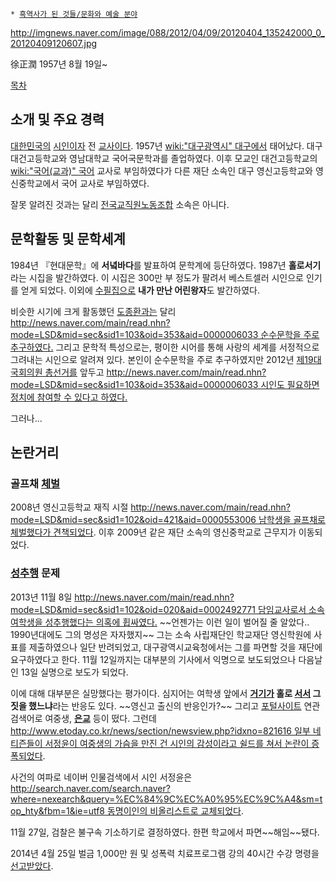  * [[흑역사가 된 것들/문화와 예술 분야]]

http://imgnews.naver.com/image/088/2012/04/09/20120404_135242000_0_20120409120607.jpg

徐正潤 
1957년 8월 19일~

[[목차]]
== 소개 및 주요 경력 ==
[[대한민국]]의 [[시인]]이자 전 [[교사]]이다. 1957년 [[wiki:"대구광역시" 대구]]에서 태어났다. 대구 대건고등학교와 영남대학교 국어국문학과를 졸업하였다. 이후 모교인 대건고등학교의 [[wiki:"국어(교과)" 국어]] 교사로 부임하였다가 다른 재단 소속인 대구 영신고등학교와 영신중학교에서 국어 교사로 부임하였다.

잘못 알려진 것과는 달리 [[전국교직원노동조합]] 소속은 아니다.

== 문학활동 및 문학세계 ==
1984년 『현대문학』에 '''서녘바다'''를 발표하여 문학계에 등단하였다. 1987년 '''홀로서기'''라는 시집을 발간하였다. 이 시집은 300만 부 정도가 팔려서 베스트셀러 시인으로 인기를 얻게 되었다. 이외에 [[수필]]집으로 '''내가 만난 어린왕자'''도 발간하였다.

비슷한 시기에 크게 활동했던 [[도종환]]과는 달리 [[http://news.naver.com/main/read.nhn?mode=LSD&mid=sec&sid1=103&oid=353&aid=0000006033 순수문학을 주로 추구하였다.]] 그리고 문학적 특성으로는, 평이한 시어를 통해 사랑의 세계를 서정적으로 그려내는 시인으로 알려져 있다. 본인이 순수문학을 주로 추구하였지만 2012년 [[제19대 국회의원 총선거]]를 앞두고 [[http://news.naver.com/main/read.nhn?mode=LSD&mid=sec&sid1=103&oid=353&aid=0000006033 시인도 필요하면 정치에 참여할 수 있다고 하였다.]]

그러나...

== 논란거리 ==
=== 골프채 [[체벌]] ===
2008년 영신고등학교 재직 시절 [[http://news.naver.com/main/read.nhn?mode=LSD&mid=sec&sid1=102&oid=421&aid=0000553006 남학생을 골프채로 체벌했다가 견책되었다]]. 이후 2009년 같은 재단 소속의 영신중학교로 근무지가 이동되었다.

=== [[성추행]] 문제 ===
2013년 11월 8일 [[http://news.naver.com/main/read.nhn?mode=LSD&mid=sec&sid1=102&oid=020&aid=0002492771 담임교사로서 소속 여학생을 성추행했다는 의혹에 휩싸였다.]] ~~언젠가는 이런 일이 벌어질 줄 알았다.. 1990년대에도 그의 명성은 자자했지~~ 그는 소속 사립재단인 학교재단 영신학원에 사표를 제출하였으나 일단 반려되었고, 대구광역시교육청에서는 그를 파면할 것을 재단에 요구하였다고 한다. 11월 12일까지는 대부분의 기사에서 익명으로 보도되었으나 다음날인 13일 실명으로 보도가 되었다.

이에 대해 대부분은 실망했다는 평가이다. 심지어는 여학생 앞에서 '''[[음경|거기]]가 홀로 [[발기|서서]] 그 짓을 했느냐'''라는 반응도 있다. ~~영신고 출신의 반응인가?~~ 그리고 [[포털사이트]] 연관검색어로 여중생, '''[[은교(영화)|은교]]''' 등이 떴다. 그런데 [[http://www.etoday.co.kr/news/section/newsview.php?idxno=821616 일부 네티즌들이 서정윤이 여중생의 가슴을 만진 건 시인의 감성이라고 쉴드를 쳐서 논란이 증폭되었다]].

사건의 여파로 네이버 인물검색에서 시인 서정윤은 [[http://search.naver.com/search.naver?where=nexearch&query=%EC%84%9C%EC%A0%95%EC%9C%A4&sm=top_hty&fbm=1&ie=utf8 동명이인의 비올리스트로 교체되었다]].

11월 27일, 검찰은 불구속 기소하기로 결정하였다. 한편 학교에서 파면~~해임~~됐다.

2014년 4월 25일 벌금 1,000만 원 및 성폭력 치료프로그램 강의 40시간 수강 명령을 [http://media.daum.net/society/affair/newsview?newsid=20140425140106817 선고받았다].
